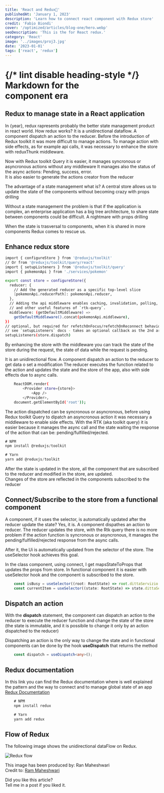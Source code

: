 ```yaml
---
title: 'React and Redux🚀'
publishedAt: 'January 1, 2023'
description: 'Learn how to connect react component with Redux store'
credit: 'Fabio Biondi'
cover: '/optimized/articles/blog-one/hero.webp'
seoDescription: 'This is the for React redux.'
category: 'React'
image: '../images/proj3.jpg'
date: '2023-01-01'
tags: ['react', 'redux']
---
```



{/* lint disable heading-style */}<br/>
Markdown for the\
**component era**
=================

## Redux to manage state in a React application

In {year}, redux rapresents probably the better state management product in react world.
How redux works? It is a unidirectional dataflow.
A component dispatch an action to the reducer. 
Before the introduction of Redux toolkit it was more difficult to manage actions.
To manage action with side effects, as for example api calls, it was necessary to enhance the store with reduxThunk middleware.

Now with Redux toolkit Query it is easier, it manages syncronous or asyncronous actions without any middleware
It manages also the status of the async actions: Pending, success, error.<br/>
It is also easier to generate the actions creator from the reducer

The advantage of a state management what is? 
A central store allows us to update the state of the components without becoming crazy with props drilling

Without a state management the problem is that if the application is complex, an enterprise application has a big tree architecture, to share state between components could be difficult.
A nightmare with props drilling

When the state is trasversal to components, when it is shared in more components Redux comes to rescue us.

## Enhance redux store

```bash
import { configureStore } from '@reduxjs/toolkit'
// Or from '@reduxjs/toolkit/query/react'
import { setupListeners } from '@reduxjs/toolkit/query'
import { pokemonApi } from './services/pokemon'

export const store = configureStore({
  reducer: {
    // Add the generated reducer as a specific top-level slice
    [pokemonApi.reducerPath]: pokemonApi.reducer,
  },
  // Adding the api middleware enables caching, invalidation, polling,
  // and other useful features of `rtk-query`.
  middleware: (getDefaultMiddleware) =>
    getDefaultMiddleware().concat(pokemonApi.middleware),
})
// optional, but required for refetchOnFocus/refetchOnReconnect behaviors
// see `setupListeners` docs - takes an optional callback as the 2nd arg for customization
setupListeners(store.dispatch)
```
By enhancing the store with the middleware you can track the state of the store during the request, the state of data while the request is pending.

It is an unidirectional flow.
A component dispatch an action to the reducer to get data o set a modification
The reducer executes the function related to the action and updates the state and the store of the app, also with side effects due to async calls.

```bash
    ReactDOM.render(
        <Provider store={store}>
            <App />
        </Provider>, 
    document.getElementById('root'));
```

The action dispatched can be syncronous or asyncronous, before using Redux toolkit Query to dipatch an asyncronous action it was necessary a middleware to enable side effects.
With the RTK (aka toolkit query) it is easier because it manages the async call and the state waiting the response of the action that can be:
pending/fulfilled/rejected.

```js
# NPM
npm install @reduxjs/toolkit

# Yarn
yarn add @reduxjs/toolkit
```

After the state is updated in the store, all the component that are subscribed to the reducer and modified in the store, are updated.<br/>
Changes of the store are reflected in the components subscribed to the reducer

## Connect/Subscribe to the store from a functional component

A component, if it uses the selector, is automatically updated after the reducer update the state? Yes, it is.
A component dispathes an action to reducer.
The reducer updates the store, with the Rtk query there is no more problem if the action function is syncronous or asyncronous, 
it manages the pending/fulfilled/rejected response from the async calls.

After it, the Ui is automatically updated from the selector of the store. The useSelector hook achieves this goal.

In the class component, using connect, I get mapsStateToProps that updates the props from store.
In functional component it is easier with useSelector hook and the component is subscribed to the store.

```ts
    const isBusy = useSelector((root: RootState) => root.dittaServizio.isBusy);
    const currentItem = useSelector((state: RootState) => state.dittaServizio.currentItem!);
```

## Dispatch an action

With the __dispatch__ statement, the component can dispatch an action to the reducer to execute the reducer function and change the state of the store 
(the state is immutable, and it is possibile to change it only by an action dispatched to the reducer)

Dispatching an action is the only way to change the state and in functional components can be done by the hook __useDispatch__ that returns the method

```ts
    const dispatch = useDispatch<any>();
```

## Redux documentation

In this link you can find the Redux documentation where is well explained the pattern and the way to connect and to manage global state of an app  
[Redux Documentation](https://redux.js.org/introduction/getting-started)

```js
    # NPM
    npm install redux

    # Yarn
    yarn add redux
```

## Flow of Redux

The following image shows the unidirectional dataFlow on Redux.

![Redux flow](/images/Redux.gif)

This image has been produced by: Ran Maheshwari<br/>
Credit to:
[Ram Maheshwari](https://www.linkedin.com/in/rammcodes/)


Did you like this article? <br />
Tell me in a post if you liked it.
